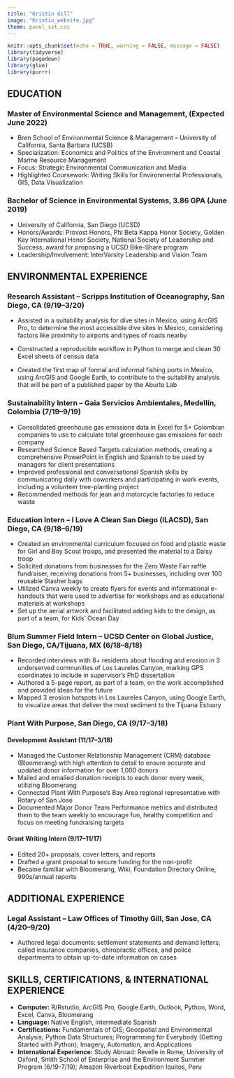 ```yaml
---
title: "Kristin Gill"
image: "Kristin_website.jpg"
theme: panel_set.css
---
```

 

```r
knitr::opts_chunk$set(echo = TRUE, warning = FALSE, message = FALSE)
library(tidyverse)
library(pagedown)
library(glue)
library(purrr)
```

## EDUCATION
### Master of Environmental Science and Management, (Expected June 2022)
- Bren School of Environmental Science & Management – University of California, Santa Barbara (UCSB)
- Specialization: Economics and Politics of the Environment and Coastal Marine Resource Management
- Focus: Strategic Environmental Communication and Media
- Highlighted Coursework: Writing Skills for Environmental Professionals, GIS, Data Visualization

### Bachelor of Science in Environmental Systems, 3.86 GPA (June 2019)
- University of California, San Diego (UCSD)
- Honors/Awards: Provost Honors, Phi Beta Kappa Honor Society, Golden Key International Honor Society, National Society of Leadership and Success, award for proposing a UCSD Bike-Share program
- Leadership/Involvement: InterVarsity Leadership and Vision Team

## ENVIRONMENTAL EXPERIENCE
### Research Assistant – Scripps Institution of Oceanography, San Diego, CA (9/19–3/20)
- Assisted in a suitability analysis for dive sites in Mexico, using ArcGIS Pro, to determine the most accessible dive sites in Mexico, considering factors like proximity to airports and types of roads nearby

- Constructed a reproducible workflow in Python to merge and clean 30 Excel sheets of census data

- Created the first map of formal and informal fishing ports in Mexico, using ArcGIS and Google Earth, to contribute to the suitability analysis that will be part of a published paper by the Aburto Lab

### Sustainability Intern – Gaia Servicios Ambientales, Medellín, Colombia (7/19–9/19)
- Consolidated greenhouse gas emissions data in Excel for 5+ Colombian companies to use to calculate total greenhouse gas emissions for each company
- Researched Science Based Targets calculation methods, creating a comprehensive PowerPoint in English and Spanish to be used by managers for client presentations
- Improved professional and conversational Spanish skills by communicating daily with coworkers and participating in work events, including a volunteer tree-planting project
- Recommended methods for jean and motorcycle factories to reduce waste

### Education Intern – I Love A Clean San Diego (ILACSD), San Diego, CA (9/18–6/19)
- Created an environmental curriculum focused on food and plastic waste for Girl and Boy Scout troops, and presented the material to a Daisy troop
- Solicited donations from businesses for the Zero Waste Fair raffle fundraiser, receiving donations from 5+ businesses, including over 100 reusable Stasher bags 
- Utilized Canva weekly to create flyers for events and informational e-handouts that were used to advertise for workshops and as educational materials at workshops
- Set up the aerial artwork and facilitated adding kids to the design, as part of a team, for Kids’ Ocean Day 

### Blum Summer Field Intern – UCSD Center on Global Justice, San Diego, CA/Tijuana, MX (6/18–8/18)

- Recorded interviews with 8+ residents about flooding and erosion in 3 underserved communities of Los Laureles Canyon, marking GPS coordinates to include in supervisor’s PhD dissertation
- Authored a 5-page report, as part of a team, on the work accomplished and provided ideas for the future
- Mapped 3 erosion hotspots in Los Laureles Canyon, using Google Earth, to visualize areas that deliver the most sediment to the Tijuana Estuary

### Plant With Purpose, San Diego, CA (9/17–3/18)
#### Development Assistant (11/17–3/18)
- Managed the Customer Relationship Management (CRM) database (Bloomerang) with high attention to detail to ensure accurate and updated donor information for over 1,000 donors
- Mailed and emailed donation receipts to each donor every week, utilizing Bloomerang
- Connected Plant With Purpose’s Bay Area regional representative with Rotary of San Jose  
- Documented Major Donor Team Performance metrics and distributed them to the team weekly to encourage fun, healthy competition and focus on meeting fundraising targets

#### Grant Writing Intern (9/17–11/17)
- Edited 20+ proposals, cover letters, and reports
- Drafted a grant proposal to secure funding for the non-profit 
- Became familiar with Bloomerang, Wiki, Foundation Directory Online, 990s/annual reports

## ADDITIONAL EXPERIENCE
### Legal Assistant – Law Offices of Timothy Gill, San Jose, CA (4/20–9/20)
- Authored legal documents: settlement statements and demand letters; called insurance companies, chiropractic offices, and police departments to obtain up-to-date information on cases

## SKILLS, CERTIFICATIONS, & INTERNATIONAL EXPERIENCE
- **Computer:** R/Rstudio, ArcGIS Pro, Google Earth, Outlook, Python, Word, Excel, Canva, Bloomerang
- **Language:** Native English, intermediate Spanish
- **Certifications:** Fundamentals of GIS; Geospatial and Environmental Analysis; Python Data Structures; Programming for Everybody (Getting Started with Python); Imagery, Automation, and Applications
- **International Experience:** Study Abroad: Revelle in Rome; University of Oxford, Smith School of Enterprise and the Environment Summer Program (6/19-7/19); Amazon Riverboat Expedition Iquitos, Peru 

